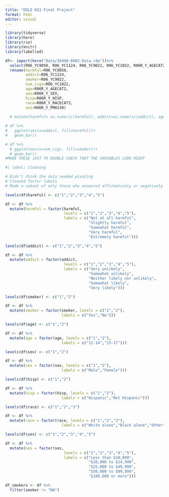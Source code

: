 ```yaml
---
title: "EDLD 651 Final Project"
format: html
editor: visual
---
```


```r
library(tidyverse)
library(here)
library(rio)
library(knitr)
library(labelled)

df<- import(here("Data/36498-6002-Data.rda"))%>% 
  select(R06_YC9050, R06_YC1124, R06_YC9022, R06_YC1022, R06R_Y_AGECAT2,R06R_Y_SEX, R06R_Y_HISP, R06R_Y_RACECAT3, R06R_Y_PM0130) %>% 
  rename(harmful=R06_YC9050, 
         addict=R06_YC1124, 
         smoker=R06_YC9022, 
         num_cigs=R06_YC1022,
         age=R06R_Y_AGECAT2,
         sex=R06R_Y_SEX, 
         hisp=R06R_Y_HISP, 
         race=R06R_Y_RACECAT3, 
         ses=R06R_Y_PM0130)
  
  # mutate(harmful= as.numeric(harmful), addict=as.numeric(addict), age=as.numeric(age)) #COMMENTED OUT BECAUSE THESE AREN'T CONTINUOUS ANYWAY, NOT SURE IF NEED THEM AS NUMERIC 

# df %>% 
#   ggplot(aes(x=addict, fill=harmful))+
#   geom_bar()

# df %>% 
  # ggplot(aes(x=num_cigs, fill=smoker))+
  # geom_bar()
#MADE THESE JUST TO DOUBLE CHECK THAT THE VARIABLES LOOK RIGHT 
```

```r

#| label: cleaning

# Didn't think the data needed pivoting
# Cleaned factor labels
# Made a subset of only those who answered affirmatively or negatively whether they identify as a smoker

levels(df$harmful) <- c("1","2","3","4","5")

df <- df %>% 
  mutate(harmful = factor(harmful,
                          levels = c("1","2","3","4","5"),
                          labels = c("Not at all harmful",
                                     "Slightly harmful",
                                     "Somewhat harmful",
                                     "Very harmful",
                                     "Extremely harmful")))

levels(df$addict) <- c("1","2","3","4","5")

df <- df %>% 
  mutate(addict = factor(addict,
                          levels = c("1","2","3","4","5"),
                          labels = c("Very unlikely",
                                     "Somewhat unlikely",
                                     "Neither likely nor unlikely",
                                     "Somewhat likely",
                                     "Very likely")))

levels(df$smoker) <- c("1","2")

df <- df %>% 
  mutate(smoker = factor(smoker, levels = c("1","2"),
                         labels = c("Yes","No")))

levels(df$age) <- c("1","2")

df <- df %>% 
  mutate(age = factor(age, levels = c("1","2"),
                         labels = c("12-14","15-17")))

levels(df$sex) <- c("1","2")

df <- df %>% 
  mutate(sex = factor(sex, levels = c("1","2"),
                         labels = c("Male","Female")))

levels(df$hisp) <- c("1","2")

df <- df %>% 
  mutate(hisp = factor(hisp, levels = c("1","2"),
                         labels = c("Hispanic","Not Hispanic")))

levels(df$race) <- c("1","2","3")

df <- df %>% 
  mutate(race = factor(race, levels = c("1","2","3"),
                         labels = c("White alone","Black alone","Other")))

levels(df$ses) <- c("1","2","3","4","5")

df <- df %>% 
  mutate(ses = factor(ses,
                          levels = c("1","2","3","4","5"),
                          labels = c("Less than $10,000",
                                     "$10,000 to $24,999",
                                     "$25,000 to $49,999",
                                     "$50,000 to $99,999",
                                     "$100,000 or more")))

df_smokers <- df %>% 
  filter(smoker != "NA")
```
